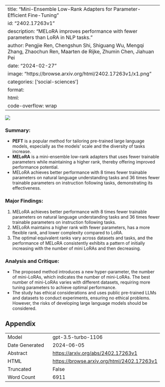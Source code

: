 
---
title: "Mini-Ensemble Low-Rank Adapters for Parameter-Efficient Fine-Tuning"
id: "2402.17263v1"
description: "MELoRA improves performance with fewer parameters than LoRA in NLP tasks."
author: Pengjie Ren, Chengshun Shi, Shiguang Wu, Mengqi Zhang, Zhaochun Ren, Maarten de Rijke, Zhumin Chen, Jiahuan Pei
date: "2024-02-27"
image: "https://browse.arxiv.org/html/2402.17263v1/x1.png"
categories: ['social-sciences']
format:
  html:
    code-overflow: wrap
---

![](https://browse.arxiv.org/html/2402.17263v1/x1.png)

### Summary:
- **PEFT** is a popular method for tailoring pre-trained large language models, especially as the models’ scale and the diversity of tasks increase.
- **MELoRA** is a mini-ensemble low-rank adapters that uses fewer trainable parameters while maintaining a higher rank, thereby offering improved performance potential.
- MELoRA achieves better performance with 8 times fewer trainable parameters on natural language understanding tasks and 36 times fewer trainable parameters on instruction following tasks, demonstrating its effectiveness.

### Major Findings:
1. MELoRA achieves better performance with 8 times fewer trainable parameters on natural language understanding tasks and 36 times fewer trainable parameters on instruction following tasks.
2. MELoRA maintains a higher rank with fewer parameters, has a more flexible rank, and lower complexity compared to LoRA.
3. The optimal equivalent ranks vary across datasets and tasks, and the performance of MELoRA consistently exhibits a pattern of initially increasing with the number of mini LoRAs and then decreasing.

### Analysis and Critique:
- The proposed method introduces a new hyper-parameter, the number of mini-LoRAs, which indicates the number of mini-LoRAs. The best number of mini-LoRAs varies with different datasets, requiring more tuning parameters to achieve optimal performance.
- The study has ethical considerations and uses public pre-trained LLMs and datasets to conduct experiments, ensuring no ethical problems. However, the risks of developing large language models should be considered.

## Appendix

|          |          |
|----------|----------|
| Model     | gpt-3.5-turbo-1106       |
| Date Generated     | 2024-06-05       |
| Abstract | [https://arxiv.org/abs/2402.17263v1](https://arxiv.org/abs/2402.17263v1)        |
| HTML     | [https://browse.arxiv.org/html/2402.17263v1](https://browse.arxiv.org/html/2402.17263v1)       |
| Truncated       | False       |
| Word Count       | 6911       |